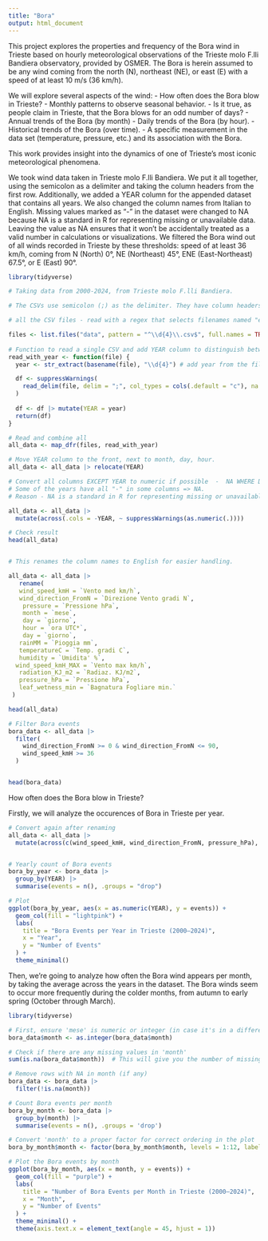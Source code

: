 ```yaml
---
title: "Bora"
output: html_document
---
```

This project explores the properties and frequency of the Bora wind in Trieste based on hourly meteorological observations of the Trieste molo F.lli Bandiera observatory, provided by OSMER. The Bora is herein assumed to be any wind coming from the north (N), northeast (NE), or east (E) with a speed of at least 10 m/s (36 km/h).

We will explore several aspects of the wind: 
- How often does the Bora blow in Trieste?
- Monthly patterns to observe seasonal behavior.
- Is it true, as people claim in Trieste, that the Bora blows for an odd number of days?
- Annual trends of the Bora (by month)
- Daily trends of the Bora (by hour).
- Historical trends of the Bora (over time).
- A specific measurement in the data set (temperature, pressure, etc.) and its association with the Bora.

This work provides insight into the dynamics of one of Trieste's most iconic meteorological phenomena.

We took wind data taken in Trieste molo F.lli Bandiera. We put it all together, using the semicolon as a delimiter and taking the column headers from the first row. Additionally, we added a YEAR column for the appended dataset that contains all years. We also changed the column names from Italian to English. Missing values marked as "-" in the dataset were changed to NA because NA is a standard in R for representing missing or unavailable data. Leaving the value as NA ensures that it won’t be accidentally treated as a valid number in calculations or visualizations. We filtered the Bora wind out of all winds recorded in Trieste by these thresholds: speed of at least 36 km/h, coming from N (North) 0°, NE (Northeast) 45°, ENE (East-Northeast) 67.5°, or E (East) 90°. 



```r
library(tidyverse)

# Taking data from 2000-2024, from Trieste molo F.lli Bandiera.

# The CSVs use semicolon (;) as the delimiter. They have column headers on the first row (only once per file). They need to be combined without duplicating headers. A new YEAR column needs to be added from the filename.

# all the CSV files - read with a regex that selects filenames named "exactly 4 digits.csv"

files <- list.files("data", pattern = "^\\d{4}\\.csv$", full.names = TRUE)
 
# Function to read a single CSV and add YEAR column to distinguish between years
read_with_year <- function(file) {
  year <- str_extract(basename(file), "\\d{4}") # add year from the filename

  df <- suppressWarnings(
    read_delim(file, delim = ";", col_types = cols(.default = "c"), na = "-") 
  )
  
  df <- df |> mutate(YEAR = year)
  return(df)
}

# Read and combine all
all_data <- map_dfr(files, read_with_year)

# Move YEAR column to the front, next to month, day, hour.
all_data <- all_data |> relocate(YEAR)

# Convert all columns EXCEPT YEAR to numeric if possible  -  NA WHERE DATA IS MISSING
# Some of the years have all "-" in some columns => NA.
# Reason - NA is a standard in R for representing missing or unavailable data. By leaving the value as NA, it ensures that it won’t be accidentally treated as a valid number in calculations or visualizations.

all_data <- all_data |>
  mutate(across(.cols = -YEAR, ~ suppressWarnings(as.numeric(.))))

# Check result
head(all_data)


# This renames the column names to English for easier handling.

all_data <- all_data |>
   rename(
   wind_speed_kmH = `Vento med km/h`, 
   wind_direction_FromN = `Direzione Vento gradi N`,
    pressure = `Pressione hPa`,
    month = `mese`,
    day = `giorno`,
    hour = `ora UTC*`,
    day = `giorno`,
   rainMM = `Pioggia mm`,
   temperatureC = `Temp. gradi C`,
   humidity = `Umidita' %`,
  wind_speed_kmH_MAX = `Vento max km/h`,
   radiation_KJ_m2 = `Radiaz. KJ/m2`,
   pressure_hPa = `Pressione hPa`,
   leaf_wetness_min = `Bagnatura Fogliare min.`
 )

head(all_data)

# Filter Bora events
bora_data <- all_data |>
  filter(
    wind_direction_FromN >= 0 & wind_direction_FromN <= 90,
    wind_speed_kmH >= 36
  )


head(bora_data)

```
How often does the Bora blow in Trieste?

Firstly, we will analyze the occurences of Bora in Trieste per year.

```r


# Convert again after renaming
all_data <- all_data |>
  mutate(across(c(wind_speed_kmH, wind_direction_FromN, pressure_hPa), as.numeric))


# Yearly count of Bora events
bora_by_year <- bora_data |>
  group_by(YEAR) |>
  summarise(events = n(), .groups = "drop")

# Plot
ggplot(bora_by_year, aes(x = as.numeric(YEAR), y = events)) +
  geom_col(fill = "lightpink") +
  labs(
    title = "Bora Events per Year in Trieste (2000–2024)",
    x = "Year",
    y = "Number of Events"
  ) +
  theme_minimal()

```
Then, we're going to analyze how often the Bora wind appears per month, by taking the average across the years in the dataset. The Bora winds seem to occur more frequently during the colder months, from autumn to early spring (October through March).
```r
library(tidyverse)

# First, ensure 'mese' is numeric or integer (in case it's in a different format)
bora_data$month <- as.integer(bora_data$month)

# Check if there are any missing values in 'month'
sum(is.na(bora_data$month))  # This will give you the number of missing values

# Remove rows with NA in month (if any)
bora_data <- bora_data |>
  filter(!is.na(month))

# Count Bora events per month
bora_by_month <- bora_data |>
  group_by(month) |>
  summarise(events = n(), .groups = 'drop')

# Convert 'month' to a proper factor for correct ordering in the plot
bora_by_month$month <- factor(bora_by_month$month, levels = 1:12, labels = month.name)

# Plot the Bora events by month
ggplot(bora_by_month, aes(x = month, y = events)) +
  geom_col(fill = "purple") +
  labs(
    title = "Number of Bora Events per Month in Trieste (2000–2024)",
    x = "Month",
    y = "Number of Events"
  ) +
  theme_minimal() +
  theme(axis.text.x = element_text(angle = 45, hjust = 1))


```

